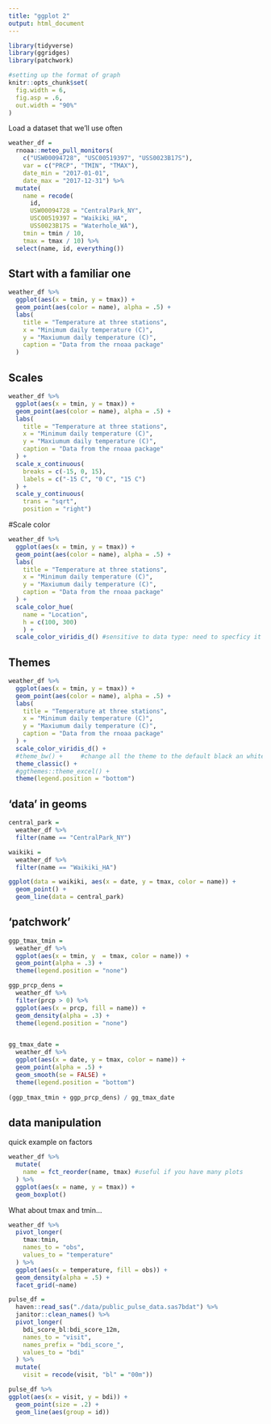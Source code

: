 ```yaml
---
title: "ggplot 2"
output: html_document
---
```


```r
library(tidyverse)
library(ggridges)
library(patchwork)

#setting up the format of graph
knitr::opts_chunk$set(
  fig.width = 6,
  fig.asp = .6,
  out.width = "90%"
)
```


Load a dataset that we'll use often

```r
weather_df = 
  rnoaa::meteo_pull_monitors(
    c("USW00094728", "USC00519397", "USS0023B17S"),
    var = c("PRCP", "TMIN", "TMAX"), 
    date_min = "2017-01-01",
    date_max = "2017-12-31") %>%
  mutate(
    name = recode(
      id, 
      USW00094728 = "CentralPark_NY", 
      USC00519397 = "Waikiki_HA",
      USS0023B17S = "Waterhole_WA"),
    tmin = tmin / 10,
    tmax = tmax / 10) %>%
  select(name, id, everything())
```


## Start with a familiar one

```r
weather_df %>% 
  ggplot(aes(x = tmin, y = tmax)) + 
  geom_point(aes(color = name), alpha = .5) + 
  labs(
    title = "Temperature at three stations",
    x = "Minimum daily temperature (C)",
    y = "Maxiumum daily temperature (C)",
    caption = "Data from the rnoaa package"
  )
```



## Scales

```r
weather_df %>% 
  ggplot(aes(x = tmin, y = tmax)) + 
  geom_point(aes(color = name), alpha = .5) + 
  labs(
    title = "Temperature at three stations",
    x = "Minimum daily temperature (C)",
    y = "Maxiumum daily temperature (C)",
    caption = "Data from the rnoaa package"
  ) + 
  scale_x_continuous(
    breaks = c(-15, 0, 15),
    labels = c("-15 C", "0 C", "15 C")
  ) + 
  scale_y_continuous(
    trans = "sqrt", 
    position = "right")
```

#Scale color
```r
weather_df %>% 
  ggplot(aes(x = tmin, y = tmax)) + 
  geom_point(aes(color = name), alpha = .5) + 
  labs(
    title = "Temperature at three stations",
    x = "Minimum daily temperature (C)",
    y = "Maxiumum daily temperature (C)",
    caption = "Data from the rnoaa package"
  ) + 
  scale_color_hue(
    name = "Location",
    h = c(100, 300)
    ) + 
  scale_color_viridis_d() #sensitive to data type: need to specficy it is for discrete rv
```



## Themes
```r
weather_df %>% 
  ggplot(aes(x = tmin, y = tmax)) + 
  geom_point(aes(color = name), alpha = .5) + 
  labs(
    title = "Temperature at three stations",
    x = "Minimum daily temperature (C)",
    y = "Maxiumum daily temperature (C)",
    caption = "Data from the rnoaa package"
  ) + 
  scale_color_viridis_d() + 
  #theme_bw() +     #change all the theme to the default black an white theme (order matters!)
  theme_classic() + 
  #ggthemes::theme_excel() + 
  theme(legend.position = "bottom") 

```



## 'data' in geoms
```r
central_park = 
  weather_df %>% 
  filter(name == "CentralPark_NY")

waikiki = 
  weather_df %>% 
  filter(name == "Waikiki_HA")

ggplot(data = waikiki, aes(x = date, y = tmax, color = name)) + 
  geom_point() + 
  geom_line(data = central_park)
```


## 'patchwork'

```r
ggp_tmax_tmin = 
  weather_df %>% 
  ggplot(aes(x = tmin, y  = tmax, color = name)) + 
  geom_point(alpha = .3) + 
  theme(legend.position = "none")

ggp_prcp_dens = 
  weather_df %>% 
  filter(prcp > 0) %>% 
  ggplot(aes(x = prcp, fill = name)) + 
  geom_density(alpha = .3) + 
  theme(legend.position = "none")


gg_tmax_date = 
  weather_df %>% 
  ggplot(aes(x = date, y = tmax, color = name)) + 
  geom_point(alpha = .5) +
  geom_smooth(se = FALSE) + 
  theme(legend.position = "bottom")
  
(ggp_tmax_tmin + ggp_prcp_dens) / gg_tmax_date
```


## data manipulation

quick example on factors

```r
weather_df %>% 
  mutate(
    name = fct_reorder(name, tmax) #useful if you have many plots
  ) %>% 
  ggplot(aes(x = name, y = tmax)) + 
  geom_boxplot()

```


What about tmax and tmin...

```r
weather_df %>% 
  pivot_longer(
    tmax:tmin,
    names_to = "obs",
    values_to = "temperature"
  ) %>% 
  ggplot(aes(x = temperature, fill = obs)) + 
  geom_density(alpha = .5) + 
  facet_grid(~name)
```



```r
pulse_df = 
  haven::read_sas("./data/public_pulse_data.sas7bdat") %>%
  janitor::clean_names() %>% 
  pivot_longer(
    bdi_score_bl:bdi_score_12m,
    names_to = "visit", 
    names_prefix = "bdi_score_",
    values_to = "bdi"
  ) %>%
  mutate(
    visit = recode(visit, "bl" = "00m"))

pulse_df %>% 
ggplot(aes(x = visit, y = bdi)) + 
  geom_point(size = .2) + 
  geom_line(aes(group = id))
```







